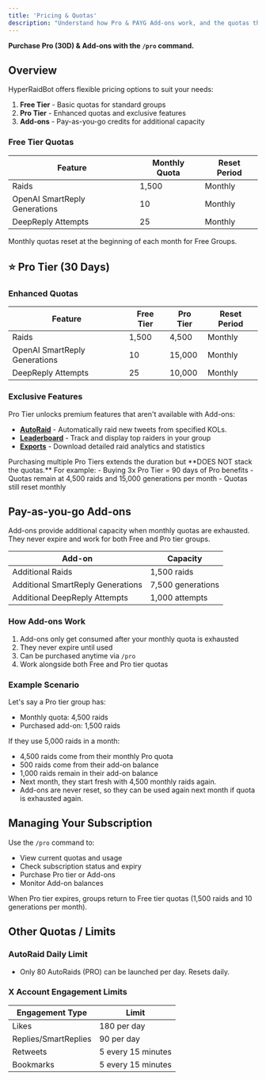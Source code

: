 ```yaml
---
title: 'Pricing & Quotas'
description: "Understand how Pro & PAYG Add-ons work, and the quotas that reset at different intervals. Get started via `/pro`."
---
```


<Info>**Purchase Pro (30D) & Add-ons with the `/pro` command.**</Info>

## Overview

HyperRaidBot offers flexible pricing options to suit your needs:
1. **Free Tier** - Basic quotas for standard groups
2. **Pro Tier** - Enhanced quotas and exclusive features
3. **Add-ons** - Pay-as-you-go credits for additional capacity

### Free Tier Quotas

| Feature | Monthly Quota | Reset Period |
| ------- | ------------ | ------------ |
| Raids | 1,500 | Monthly |
| OpenAI SmartReply Generations | 10 | Monthly |
| DeepReply Attempts | 25 | Monthly |

<Info>
  Monthly quotas reset at the beginning of each month for Free Groups.
</Info>

## ⭐️ Pro Tier (30 Days)

### Enhanced Quotas

| Feature | Free Tier | Pro Tier | Reset Period |
| ------- | --------- | -------- | ------------ |
| Raids | 1,500 | 4,500 | Monthly |
| OpenAI SmartReply Generations | 10 | 15,000 | Monthly |
| DeepReply Attempts | 25 | 10,000 | Monthly |

### Exclusive Features
Pro Tier unlocks premium features that aren't available with Add-ons:

- **[AutoRaid](/autoraid/overview)** - Automatically raid new tweets from specified KOLs.
- **[Leaderboard](/leaderboard/overview)** - Track and display top raiders in your group
- **[Exports](/exports/overview)** - Download detailed raid analytics and statistics

<Note>
Purchasing multiple Pro Tiers extends the duration but **DOES NOT stack the quotas.** For example:
- Buying 3x Pro Tier = 90 days of Pro benefits
- Quotas remain at 4,500 raids and 15,000 generations per month
- Quotas still reset monthly
</Note>

## Pay-as-you-go Add-ons

Add-ons provide additional capacity when monthly quotas are exhausted. They never expire and work for both Free and Pro tier groups.

| Add-on | Capacity |
| ------ | -------- |
| Additional Raids | 1,500 raids |
| Additional SmartReply Generations | 7,500 generations |
| Additional DeepReply Attempts | 1,000 attempts |
### How Add-ons Work

1. Add-ons only get consumed after your monthly quota is exhausted
2. They never expire until used
3. Can be purchased anytime via `/pro`
4. Work alongside both Free and Pro tier quotas

### Example Scenario

Let's say a Pro tier group has:
- Monthly quota: 4,500 raids
- Purchased add-on: 1,500 raids

If they use 5,000 raids in a month:
- 4,500 raids come from their monthly Pro quota
- 500 raids come from their add-on balance
- 1,000 raids remain in their add-on balance
- Next month, they start fresh with 4,500 monthly raids again.
- Add-ons are never reset, so they can be used again next month if quota is exhausted again.

## Managing Your Subscription

Use the `/pro` command to:
- View current quotas and usage
- Check subscription status and expiry
- Purchase Pro tier or Add-ons
- Monitor Add-on balances

<Warning>
When Pro tier expires, groups return to Free tier quotas (1,500 raids and 10 generations per month).
</Warning>

## Other Quotas / Limits

### AutoRaid Daily Limit
- Only 80 AutoRaids (PRO) can be launched per day. Resets daily.

### X Account Engagement Limits
| Engagement Type | Limit |
| -------------- | ----- |
| Likes | 180 per day |
| Replies/SmartReplies | 90 per day |
| Retweets | 5 every 15 minutes |
| Bookmarks | 5 every 15 minutes |